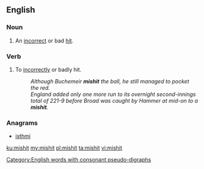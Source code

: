 ==English==

===Noun===
{{en-noun}}

# {{context|sports|lang=en}} An [[incorrect]] or bad [[hit]].

===Verb===
{{en-verb|mishits|mishitting|mishit}}

# {{context|transitive|lang=en}} To [[incorrectly]] or badly hit.
#: ''Although Buchemeir '''mishit''' the ball, he still managed to pocket the red.''
#: ''England added only one more run to its overnight second-innings total of 221-9 before Broad was caught by Hammer at mid-on to a '''mishit'''.''

===Anagrams===
* [[isthmi#English|isthmi]]

[[Category:English words with consonant pseudo-digraphs]]

[[ku:mishit]]
[[my:mishit]]
[[pl:mishit]]
[[ta:mishit]]
[[vi:mishit]]
